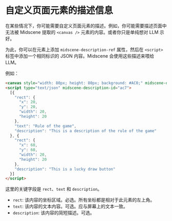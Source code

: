 # 自定义页面元素的描述信息

在某些情况下，你可能需要自定义页面元素的描述。例如，你可能需要描述页面中无法被 Midscene 提取的 `<canvas />` 元素的内容。或者你只是单纯想对 LLM 示好。

为此，你可以在元素上添加 `midscene-description-ref` 属性，然后在 `<script>` 标签中添加一个相同标识的 JSON 内容。Midscene 会使用这些描述来喂给 LLM。

例如：

```html
<canvas style="width: 80px; height: 80px; background: #AC0;" midscene-description-ref="ac7"></canvas>
<script type="text/json" midscene-description-id="ac7">
  [{
    "rect": {
      "x": 20,
      "y": 20,
      "width": 20,
      "height": 20
    },
    "text": "Rule of the game",
    "description": "This is a description of the rule of the game"
  }, {
    "rect": {
      "x": 60,
      "y": 60,
      "width": 20,
      "height": 20
    },
    "description": "This is a lucky draw button"
  }]
</script>
```

这里的关键字段是 `rect`、`text` 和 `description`。

- `rect`: 该内容的坐标区域。必选。所有坐标都是相对于此元素的左上角。
- `text`: 该内容的文本内容。可选。应与屏幕上的文本一致。
- `description`: 该内容的简短描述。可选。
